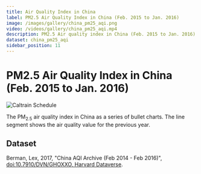```yaml
---
title: Air Quality Index in China
label: PM2.5 Air Quality Index in China (Feb. 2015 to Jan. 2016)
image: /images/gallery/china_pm25_aqi.png
video: /videos/gallery/china_pm25_aqi.mp4
description: PM2.5 Air quality index in China (Feb. 2015 to Jan. 2016)
dataset: china_pm25_aqi
sidebar_position: 11
---
```


# PM2.5 Air Quality Index in China (Feb. 2015 to Jan. 2016)

![Caltrain Schedule](/images/gallery/china_pm25_aqi.png)

The PM<sub>2.5</sub> air quality index in China as a series of bullet charts.
The line segment shows the air quality value for the previous year.

<Player url="/videos/gallery/china_pm25_aqi.mp4"/>

## Dataset

Berman, Lex, 2017, "China AQI Archive (Feb 2014 - Feb 2016)", [doi:10.7910/DVN/GHOXXO, Harvard Dataverse](https://doi.org/10.7910/DVN/GHOXXO).
